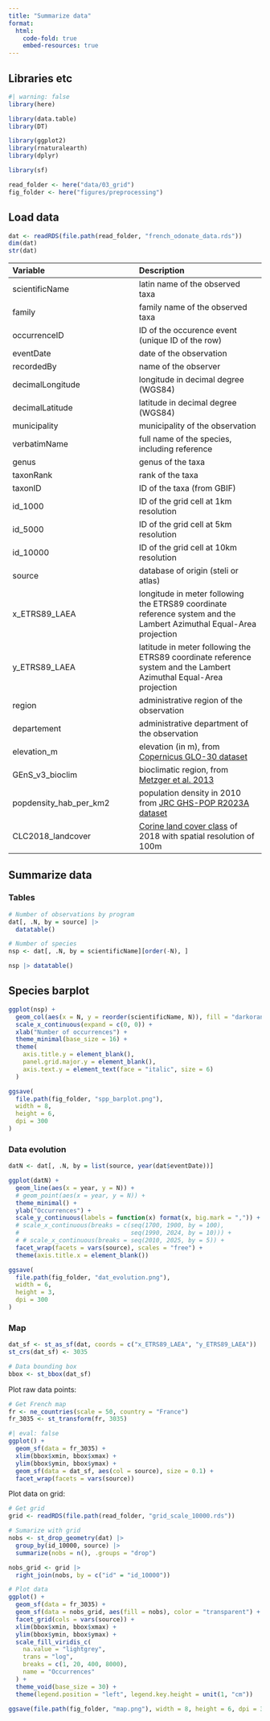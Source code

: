 ```yaml
---
title: "Summarize data"
format:
  html:
    code-fold: true
    embed-resources: true
---
```


## Libraries etc

```r
#| warning: false
library(here)

library(data.table)
library(DT)

library(ggplot2)
library(rnaturalearth)
library(dplyr)

library(sf)

read_folder <- here("data/03_grid")
fig_folder <- here("figures/preprocessing")
```

## Load data

```r
dat <- readRDS(file.path(read_folder, "french_odonate_data.rds"))
dim(dat)
str(dat)
```

| Variable | Description |
|:-----------------------------------|:-----------------------------------|
| scientificName | latin name of the observed taxa |
| family | family name of the observed taxa |
| occurrenceID | ID of the occurence event (unique ID of the row) |
| eventDate | date of the observation |
| recordedBy | name of the observer |
| decimalLongitude | longitude in decimal degree (WGS84) |
| decimalLatitude | latitude in decimal degree (WGS84) |
| municipality | municipality of the observation |
| verbatimName | full name of the species, including reference |
| genus | genus of the taxa |
| taxonRank | rank of the taxa |
| taxonID | ID of the taxa (from GBIF) |
| id_1000 | ID of the grid cell at 1km resolution |
| id_5000 | ID of the grid cell at 5km resolution |
| id_10000 | ID of the grid cell at 10km resolution |
| source | database of origin (steli or atlas) |
| x_ETRS89_LAEA | longitude in meter following the ETRS89 coordinate reference system and the Lambert Azimuthal Equal-Area projection |
| y_ETRS89_LAEA | latitude in meter following the ETRS89 coordinate reference system and the Lambert Azimuthal Equal-Area projection |
| region | administrative region of the observation |
| departement | administrative department of the observation |
| elevation_m | elevation (in m), from [Copernicus GLO-30 dataset](https://dataspace.copernicus.eu/explore-data/data-collections/copernicus-contributing-missions/collections-description/COP-DEM) |
| GEnS_v3_bioclim | bioclimatic region, from [Metzger et al. 2013](https://doi.org/10.1111/geb.12022) |
| popdensity_hab_per_km2 | population density in 2010 from [JRC GHS-POP R2023A dataset](https://data.jrc.ec.europa.eu/dataset/2ff68a52-5b5b-4a22-8f40-c41da8332cfe) |
| CLC2018_landcover | [Corine land cover class](https://land.copernicus.eu/en/products/corine-land-cover/clc2018) of 2018 with spatial resolution of 100m |

## Summarize data

### Tables

```r
# Number of observations by program
dat[, .N, by = source] |>
  datatable()

# Number of species
nsp <- dat[, .N, by = scientificName][order(-N), ]

nsp |> datatable()
```

## Species barplot

```r
ggplot(nsp) +
  geom_col(aes(x = N, y = reorder(scientificName, N)), fill = "darkorange") +
  scale_x_continuous(expand = c(0, 0)) +
  xlab("Number of occurrences") +
  theme_minimal(base_size = 16) +
  theme(
    axis.title.y = element_blank(),
    panel.grid.major.y = element_blank(),
    axis.text.y = element_text(face = "italic", size = 6)
  )

ggsave(
  file.path(fig_folder, "spp_barplot.png"),
  width = 8,
  height = 6,
  dpi = 300
)
```

### Data evolution

```r
datN <- dat[, .N, by = list(source, year(dat$eventDate))]

ggplot(datN) +
  geom_line(aes(x = year, y = N)) +
  # geom_point(aes(x = year, y = N)) +
  theme_minimal() +
  ylab("Occurrences") +
  scale_y_continuous(labels = function(x) format(x, big.mark = ",")) +
  # scale_x_continuous(breaks = c(seq(1700, 1900, by = 100),
  #                               seq(1990, 2024, by = 10))) +
  # # scale_x_continuous(breaks = seq(2010, 2025, by = 5)) +
  facet_wrap(facets = vars(source), scales = "free") +
  theme(axis.title.x = element_blank())

ggsave(
  file.path(fig_folder, "dat_evolution.png"),
  width = 6,
  height = 3,
  dpi = 300
)
```

### Map

```r
dat_sf <- st_as_sf(dat, coords = c("x_ETRS89_LAEA", "y_ETRS89_LAEA"))
st_crs(dat_sf) <- 3035

# Data bounding box
bbox <- st_bbox(dat_sf)
```

Plot raw data points:

```r
# Get French map
fr <- ne_countries(scale = 50, country = "France")
fr_3035 <- st_transform(fr, 3035)
```

```r
#| eval: false
ggplot() +
  geom_sf(data = fr_3035) +
  xlim(bbox$xmin, bbox$xmax) +
  ylim(bbox$ymin, bbox$ymax) +
  geom_sf(data = dat_sf, aes(col = source), size = 0.1) +
  facet_wrap(facets = vars(source))
```

Plot data on grid:

```r
# Get grid
grid <- readRDS(file.path(read_folder, "grid_scale_10000.rds"))
```

```r
# Sumarize with grid
nobs <- st_drop_geometry(dat) |>
  group_by(id_10000, source) |>
  summarize(nobs = n(), .groups = "drop")

nobs_grid <- grid |>
  right_join(nobs, by = c("id" = "id_10000"))
```

```r
# Plot data
ggplot() +
  geom_sf(data = fr_3035) +
  geom_sf(data = nobs_grid, aes(fill = nobs), color = "transparent") +
  facet_grid(cols = vars(source)) +
  xlim(bbox$xmin, bbox$xmax) +
  ylim(bbox$ymin, bbox$ymax) +
  scale_fill_viridis_c(
    na.value = "lightgrey",
    trans = "log",
    breaks = c(1, 20, 400, 8000),
    name = "Occurrences"
  ) +
  theme_void(base_size = 30) +
  theme(legend.position = "left", legend.key.height = unit(1, "cm"))

ggsave(file.path(fig_folder, "map.png"), width = 8, height = 6, dpi = 300)
```

